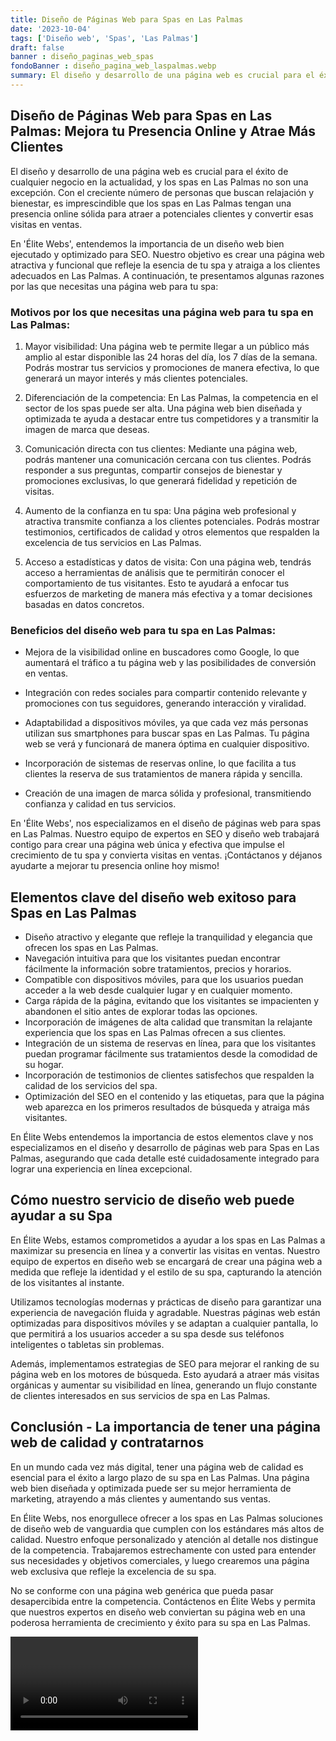 ```yaml
---
title: Diseño de Páginas Web para Spas en Las Palmas
date: '2023-10-04'
tags: ['Diseño web', 'Spas', 'Las Palmas']
draft: false
banner : diseño_paginas_web_spas
fondoBanner : diseño_pagina_web_laspalmas.webp
summary: El diseño y desarrollo de una página web es crucial para el éxito de cualquier negocio en la actualidad, y los spas en Las Palmas no son una excepción. Con el creciente número de personas que buscan relajación y bienestar, es imprescindible que los spas en Las Palmas tengan una presencia online sólida para atraer a potenciales clientes y convertir esas visitas en ventas.
---
```


## Diseño de Páginas Web para Spas en Las Palmas: Mejora tu Presencia Online y Atrae Más Clientes

El diseño y desarrollo de una página web es crucial para el éxito de cualquier negocio en la actualidad, y los spas en Las Palmas no son una excepción. Con el creciente número de personas que buscan relajación y bienestar, es imprescindible que los spas en Las Palmas tengan una presencia online sólida para atraer a potenciales clientes y convertir esas visitas en ventas.

En 'Élite Webs', entendemos la importancia de un diseño web bien ejecutado y optimizado para SEO. Nuestro objetivo es crear una página web atractiva y funcional que refleje la esencia de tu spa y atraiga a los clientes adecuados en Las Palmas. A continuación, te presentamos algunas razones por las que necesitas una página web para tu spa:

### Motivos por los que necesitas una página web para tu spa en Las Palmas:

1. Mayor visibilidad: Una página web te permite llegar a un público más amplio al estar disponible las 24 horas del día, los 7 días de la semana. Podrás mostrar tus servicios y promociones de manera efectiva, lo que generará un mayor interés y más clientes potenciales.

2. Diferenciación de la competencia: En Las Palmas, la competencia en el sector de los spas puede ser alta. Una página web bien diseñada y optimizada te ayuda a destacar entre tus competidores y a transmitir la imagen de marca que deseas.

3. Comunicación directa con tus clientes: Mediante una página web, podrás mantener una comunicación cercana con tus clientes. Podrás responder a sus preguntas, compartir consejos de bienestar y promociones exclusivas, lo que generará fidelidad y repetición de visitas.

4. Aumento de la confianza en tu spa: Una página web profesional y atractiva transmite confianza a los clientes potenciales. Podrás mostrar testimonios, certificados de calidad y otros elementos que respalden la excelencia de tus servicios en Las Palmas.

5. Acceso a estadísticas y datos de visita: Con una página web, tendrás acceso a herramientas de análisis que te permitirán conocer el comportamiento de tus visitantes. Esto te ayudará a enfocar tus esfuerzos de marketing de manera más efectiva y a tomar decisiones basadas en datos concretos.

### Beneficios del diseño web para tu spa en Las Palmas:

- Mejora de la visibilidad online en buscadores como Google, lo que aumentará el tráfico a tu página web y las posibilidades de conversión en ventas.

- Integración con redes sociales para compartir contenido relevante y promociones con tus seguidores, generando interacción y viralidad.

- Adaptabilidad a dispositivos móviles, ya que cada vez más personas utilizan sus smartphones para buscar spas en Las Palmas. Tu página web se verá y funcionará de manera óptima en cualquier dispositivo.

- Incorporación de sistemas de reservas online, lo que facilita a tus clientes la reserva de sus tratamientos de manera rápida y sencilla.

- Creación de una imagen de marca sólida y profesional, transmitiendo confianza y calidad en tus servicios.

En 'Élite Webs', nos especializamos en el diseño de páginas web para spas en Las Palmas. Nuestro equipo de expertos en SEO y diseño web trabajará contigo para crear una página web única y efectiva que impulse el crecimiento de tu spa y convierta visitas en ventas. ¡Contáctanos y déjanos ayudarte a mejorar tu presencia online hoy mismo!

<GifSeo />

<Cta />

## Elementos clave del diseño web exitoso para Spas en Las Palmas

- Diseño atractivo y elegante que refleje la tranquilidad y elegancia que ofrecen los spas en Las Palmas.
- Navegación intuitiva para que los visitantes puedan encontrar fácilmente la información sobre tratamientos, precios y horarios.
- Compatible con dispositivos móviles, para que los usuarios puedan acceder a la web desde cualquier lugar y en cualquier momento.
- Carga rápida de la página, evitando que los visitantes se impacienten y abandonen el sitio antes de explorar todas las opciones.
- Incorporación de imágenes de alta calidad que transmitan la relajante experiencia que los spas en Las Palmas ofrecen a sus clientes.
- Integración de un sistema de reservas en línea, para que los visitantes puedan programar fácilmente sus tratamientos desde la comodidad de su hogar.
- Incorporación de testimonios de clientes satisfechos que respalden la calidad de los servicios del spa.
- Optimización del SEO en el contenido y las etiquetas, para que la página web aparezca en los primeros resultados de búsqueda y atraiga más visitantes.

En Élite Webs entendemos la importancia de estos elementos clave y nos especializamos en el diseño y desarrollo de páginas web para Spas en Las Palmas, asegurando que cada detalle esté cuidadosamente integrado para lograr una experiencia en línea excepcional.

## Cómo nuestro servicio de diseño web puede ayudar a su Spa

En Élite Webs, estamos comprometidos a ayudar a los spas en Las Palmas a maximizar su presencia en línea y a convertir las visitas en ventas. Nuestro equipo de expertos en diseño web se encargará de crear una página web a medida que refleje la identidad y el estilo de su spa, capturando la atención de los visitantes al instante.

Utilizamos tecnologías modernas y prácticas de diseño para garantizar una experiencia de navegación fluida y agradable. Nuestras páginas web están optimizadas para dispositivos móviles y se adaptan a cualquier pantalla, lo que permitirá a los usuarios acceder a su spa desde sus teléfonos inteligentes o tabletas sin problemas.

Además, implementamos estrategias de SEO para mejorar el ranking de su página web en los motores de búsqueda. Esto ayudará a atraer más visitas orgánicas y aumentar su visibilidad en línea, generando un flujo constante de clientes interesados en sus servicios de spa en Las Palmas.

## Conclusión - La importancia de tener una página web de calidad y contratarnos

En un mundo cada vez más digital, tener una página web de calidad es esencial para el éxito a largo plazo de su spa en Las Palmas. Una página web bien diseñada y optimizada puede ser su mejor herramienta de marketing, atrayendo a más clientes y aumentando sus ventas.

En Élite Webs, nos enorgullece ofrecer a los spas en Las Palmas soluciones de diseño web de vanguardia que cumplen con los estándares más altos de calidad. Nuestro enfoque personalizado y atención al detalle nos distingue de la competencia. Trabajaremos estrechamente con usted para entender sus necesidades y objetivos comerciales, y luego crearemos una página web exclusiva que refleje la excelencia de su spa.

No se conforme con una página web genérica que pueda pasar desapercibida entre la competencia. Contáctenos en Élite Webs y permita que nuestros expertos en diseño web conviertan su página web en una poderosa herramienta de crecimiento y éxito para su spa en Las Palmas.

<Video />

<CtaBot job='Spas' city='Las Palmas'/>

<Gmaps query='Las Palmas+españa+maps' />